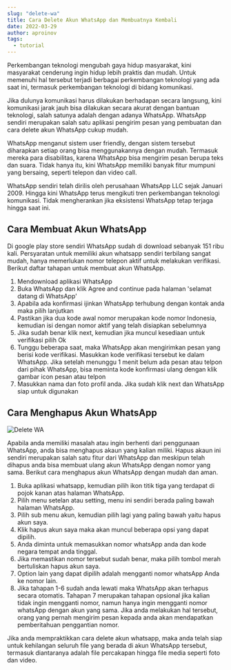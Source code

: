```yaml
---
slug: "delete-wa"
title: Cara Delete Akun WhatsApp dan Membuatnya Kembali
date: 2022-03-29
author: aproinov
tags:
  - tutorial
---
```


Perkembangan teknologi mengubah gaya hidup masyarakat, kini masyarakat cenderung ingin hidup lebih praktis dan mudah. Untuk memenuhi hal tersebut terjadi berbagai perkembangan teknologi yang ada saat ini, termasuk perkembangan teknologi di bidang komunikasi. 

Jika dulunya komunikasi harus dilakukan berhadapan secara langsung, kini komunikasi jarak jauh bisa dilakukan secara akurat dengan bantuan teknologi, salah satunya adalah dengan adanya WhatsApp. WhatsApp sendiri merupakan salah satu aplikasi pengirim pesan yang pembuatan dan cara delete akun WhatsApp cukup mudah.

WhatsApp menganut sistem user friendly, dengan sistem tersebut diharapkan setiap orang bisa menggunakannya dengan mudah. Termasuk mereka para disabilitas, karena WhatsApp bisa mengirim pesan berupa teks dan suara. Tidak hanya itu, kini WhatsApp memiliki banyak fitur mumpuni yang bersaing, seperti telepon dan video call. 

WhatsApp sendiri telah dirilis oleh perusahaan WhatsApp LLC sejak Januari 2009. Hingga kini WhatsApp terus mengikuti tren perkembangan teknologi komunikasi. Tidak mengherankan jika eksistensi WhatsApp tetap terjaga hingga saat ini. 

## Cara Membuat Akun WhatsApp

Di google play store sendiri WhatsApp sudah di download sebanyak 151 ribu kali. Persyaratan untuk memiliki akun whatsapp sendiri terbilang sangat mudah, hanya memerlukan nomor telepon aktif untuk melakukan verifikasi. Berikut daftar tahapan untuk membuat akun WhatsApp.

1. Mendownload aplikasi WhatsApp
2. Buka WhatsApp dan klik Agree and continue pada halaman 'selamat datang di WhatsApp'
3. Apabila ada konfirmasi ijinkan WhatsApp terhubung dengan kontak anda maka pilih lanjutkan
4. Pastikan jika dua kode awal nomor merupakan kode nomor Indonesia, kemudian isi dengan nomor aktif yang telah disiapkan sebelumnya
5. Jika sudah benar klik next, kemudian jika muncul kesediaan untuk verifikasi pilih Ok
6. Tunggu beberapa saat, maka WhatsApp akan mengirimkan pesan yang berisi kode verifikasi. Masukkan kode verifikasi tersebut ke dalam WhatsApp. Jika setelah menunggu 1 menit belum ada pesan atau telpon dari pihak WhatsApp, bisa meminta kode konfirmasi ulang dengan klik gambar icon pesan atau telpon
7. Masukkan nama dan foto profil anda. Jika sudah klik next dan WhatsApp siap untuk digunakan

## Cara Menghapus Akun WhatsApp

![Delete WA](/images/delete-wa.jpg)

Apabila anda memiliki masalah atau ingin berhenti dari penggunaan WhatsApp, anda bisa menghapus akaun yang kalian miliki. Hapus akaun ini sendiri merupakan salah satu fitur dari WhatsApp dan meskipun telah dihapus anda bisa membuat ulang akun WhatsApp dengan nomor yang sama. Berikut cara menghapus akun WhatsApp dengan mudah dan aman.

1. Buka aplikasi whatsapp, kemudian pilih ikon titik tiga yang terdapat di pojok kanan atas halaman WhatsApp.
2. Pilih menu setelan atau setting, menu ini sendiri berada paling bawah halaman WhatsApp.
3. Pilih sub menu akun, kemudian pilih lagi yang paling bawah yaitu hapus akun saya.
4. Klik hapus akun saya maka akan muncul beberapa opsi yang dapat dipilih.
5. Anda diminta untuk memasukkan nomor whatsApp anda dan kode negara tempat anda tinggal.
6. Jika memastikan nomor tersebut sudah benar, maka pilih tombol merah bertuliskan hapus akun saya.
7. Option lain yang dapat dipilih adalah mengganti nomor whatsApp Anda ke nomor lain.
8. Jika tahapan 1-6 sudah anda lewati maka WhatsApp akan terhapus secara otomatis. Tahapan 7 merupakan tahapan opsional jika kalian tidak ingin mengganti nomor, namun hanya ingin mengganti nomor whatsApp dengan akun yang sama. Jika anda melakukan hal tersebut, orang yang pernah mengirim pesan kepada anda akan mendapatkan pemberitahuan penggantian nomor.

Jika anda mempraktikkan cara delete akun whatsapp, maka anda telah siap untuk kehilangan seluruh file yang berada di akun WhatsApp tersebut, termasuk diantaranya adalah file percakapan hingga file media seperti foto dan video.
